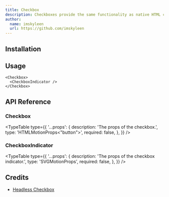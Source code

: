 ```yaml
---
title: Checkbox
description: Checkboxes provide the same functionality as native HTML checkboxes, without any of the styling, giving you a clean slate to design them however you'd like.
author:
  name: imskyleen
  url: https://github.com/imskyleen
---
```


<ComponentPreview name="demo-primitives-headless-checkbox" />

## Installation

<ComponentInstallation name="primitives-headless-checkbox" />

## Usage

```tsx
<Checkbox>
  <CheckboxIndicator />
</Checkbox>
```

## API Reference

### Checkbox

<ExternalLink
  href="https://headlessui.com/react/checkbox#checkbox"
  text="Headless UI API Reference - Checkbox"
/>

<TypeTable
  type={{
    '...props': {
      description: 'The props of the checkbox.',
      type: 'HTMLMotionProps<"button">',
      required: false,
    },
  }}
/>

### CheckboxIndicator

<TypeTable
  type={{
    '...props': {
      description: 'The props of the checkbox indicator.',
      type: 'SVGMotionProps<SVGSVGElement>',
      required: false,
    },
  }}
/>

## Credits

- [Headless Checkbox](https://headlessui.com/react/checkbox)
